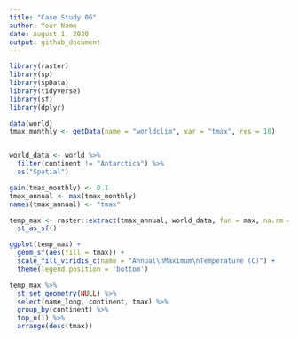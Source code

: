 ```yaml
---
title: "Case Study 06"
author: Your Name
date: August 1, 2020
output: github_document
---
```

```R
library(raster)
library(sp)
library(spData)
library(tidyverse)
library(sf)
library(dplyr)
```
```R
data(world)
tmax_monthly <- getData(name = "worldclim", var = "tmax", res = 10)


world_data <- world %>% 
  filter(continent != "Antarctica") %>% 
  as("Spatial")

gain(tmax_monthly) <- 0.1
tmax_annual <- max(tmax_monthly)
names(tmax_annual) <- "tmax"

temp_max <- raster::extract(tmax_annual, world_data, fun = max, na.rm = TRUE, small = TRUE, sp = TRUE) %>% 
  st_as_sf()

ggplot(temp_max) + 
  geom_sf(aes(fill = tmax)) + 
  scale_fill_viridis_c(name = "Annual\nMaximum\nTemperature (C)") +
  theme(legend.position = 'bottom')

temp_max %>% 
  st_set_geometry(NULL) %>% 
  select(name_long, continent, tmax) %>% 
  group_by(continent) %>% 
  top_n(1) %>% 
  arrange(desc(tmax))
```
 